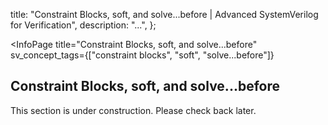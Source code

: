
  title: "Constraint Blocks, soft, and solve...before | Advanced SystemVerilog for Verification",
  description: "...",
};

<InfoPage
  title="Constraint Blocks, soft, and solve...before"
  sv_concept_tags={["constraint blocks", "soft", "solve...before"]}
>

  ## Constraint Blocks, soft, and solve...before

  This section is under construction. Please check back later.

</InfoPage>